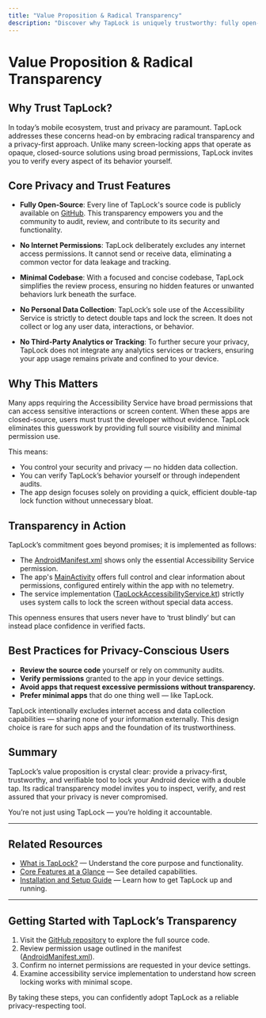 ```yaml
---
title: "Value Proposition & Radical Transparency"
description: "Discover why TapLock is uniquely trustworthy: fully open-source, no internet permissions, minimal codebase, and no personal data collection. This page explains why privacy-conscious users can rely on TapLock in a landscape crowded with opaque solutions."
---
```


# Value Proposition & Radical Transparency

## Why Trust TapLock?

In today’s mobile ecosystem, trust and privacy are paramount. TapLock addresses these concerns head-on by embracing radical transparency and a privacy-first approach. Unlike many screen-locking apps that operate as opaque, closed-source solutions using broad permissions, TapLock invites you to verify every aspect of its behavior yourself.

## Core Privacy and Trust Features

- **Fully Open-Source**: Every line of TapLock's source code is publicly available on [GitHub](https://github.com/modelorona/TapLock). This transparency empowers you and the community to audit, review, and contribute to its security and functionality.

- **No Internet Permissions**: TapLock deliberately excludes any internet access permissions. It cannot send or receive data, eliminating a common vector for data leakage and tracking.

- **Minimal Codebase**: With a focused and concise codebase, TapLock simplifies the review process, ensuring no hidden features or unwanted behaviors lurk beneath the surface.

- **No Personal Data Collection**: TapLock’s sole use of the Accessibility Service is strictly to detect double taps and lock the screen. It does not collect or log any user data, interactions, or behavior.

- **No Third-Party Analytics or Tracking**: To further secure your privacy, TapLock does not integrate any analytics services or trackers, ensuring your app usage remains private and confined to your device.

## Why This Matters

Many apps requiring the Accessibility Service have broad permissions that can access sensitive interactions or screen content. When these apps are closed-source, users must trust the developer without evidence. TapLock eliminates this guesswork by providing full source visibility and minimal permission use.

This means:

- You control your security and privacy — no hidden data collection.
- You can verify TapLock’s behavior yourself or through independent audits.
- The app design focuses solely on providing a quick, efficient double-tap lock function without unnecessary bloat.

## Transparency in Action

TapLock’s commitment goes beyond promises; it is implemented as follows:

- The [AndroidManifest.xml](app/src/main/AndroidManifest.xml) shows only the essential Accessibility Service permission.
- The app's [MainActivity](app/src/main/java/com/ah/taplock/MainActivity.kt) offers full control and clear information about permissions, configured entirely within the app with no telemetry.
- The service implementation ([TapLockAccessibilityService.kt](app/src/main/java/com/ah/taplock/TapLockAccessibilityService.kt)) strictly uses system calls to lock the screen without special data access.

This openness ensures that users never have to ‘trust blindly’ but can instead place confidence in verified facts.

## Best Practices for Privacy-Conscious Users

- **Review the source code** yourself or rely on community audits.
- **Verify permissions** granted to the app in your device settings.
- **Avoid apps that request excessive permissions without transparency.**
- **Prefer minimal apps** that do one thing well — like TapLock.

<Tip>
TapLock intentionally excludes internet access and data collection capabilities — sharing none of your information externally. This design choice is rare for such apps and the foundation of its trustworthiness.
</Tip>

## Summary

TapLock’s value proposition is crystal clear: provide a privacy-first, trustworthy, and verifiable tool to lock your Android device with a double tap. Its radical transparency model invites you to inspect, verify, and rest assured that your privacy is never compromised.

You’re not just using TapLock — you’re holding it accountable.


---

## Related Resources

- [What is TapLock?](../intro-value/what-is-taplock) — Understand the core purpose and functionality.
- [Core Features at a Glance](../../how-it-works-architecture/core-features-overview) — See detailed capabilities.
- [Installation and Setup Guide](../../../../getting-started/setup-and-installation/initial-setup-and-enabling-permissions) — Learn how to get TapLock up and running.

---

## Getting Started with TapLock’s Transparency

1. Visit the [GitHub repository](https://github.com/modelorona/TapLock) to explore the full source code.
2. Review permission usage outlined in the manifest ([AndroidManifest.xml](app/src/main/AndroidManifest.xml)).
3. Confirm no internet permissions are requested in your device settings.
4. Examine accessibility service implementation to understand how screen locking works with minimal scope.

By taking these steps, you can confidently adopt TapLock as a reliable privacy-respecting tool.



